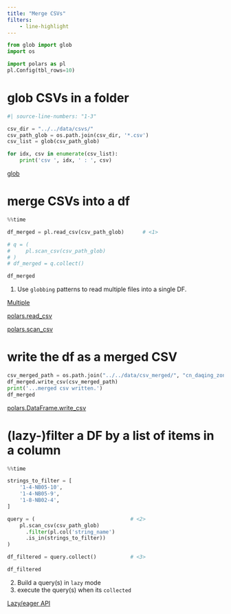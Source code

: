 ```yaml
---
title: "Merge CSVs"
filters:
    - line-highlight
---
```



```python
from glob import glob
import os

import polars as pl
pl.Config(tbl_rows=10)

```


# glob CSVs in a folder

```python
#| source-line-numbers: "1-3"

csv_dir = "../../data/csvs/"
csv_path_glob = os.path.join(csv_dir, '*.csv')
csv_list = glob(csv_path_glob)

for idx, csv in enumerate(csv_list):
    print('csv ', idx, ' : ', csv)

```


:::: {.column-margin}
::: {.callout-tip title="glob" collapse="true"}
[glob](https://www.geeksforgeeks.org/how-to-use-glob-function-to-find-files-recursively-in-python/)
:::
::::


# merge CSVs into a df

```python
%%time

df_merged = pl.read_csv(csv_path_glob)      # <1>

# q = (
#     pl.scan_csv(csv_path_glob)
# )
# df_merged = q.collect()

df_merged
```
1. Use `globbing` patterns to read multiple files into a single DF.


:::: {.column-margin}

::: {.callout-tip title="Dealing with multple files" collapse="true"}
[Multiple](https://docs.pola.rs/user-guide/io/multiple/)
:::

::: {.callout-tip title="polars.read_csv" collapse="true"}
[polars.read_csv](https://docs.pola.rs/py-polars/html/reference/api/polars.read_csv.html)
:::

::: {.callout-tip title="polars.scan_csv" collapse="true"}
[polars.scan_csv](https://docs.pola.rs/py-polars/html/reference/api/polars.scan_csv.html)
:::

::::


# write the df as a merged CSV

```python
csv_merged_path = os.path.join("../../data/csv_merged/", "cn_daqing_zone_1_10-22_merged.csv")
df_merged.write_csv(csv_merged_path)
print('...merged csv written.')
df_merged
```


:::: {.column-margin}
::: {.callout-tip title="polars.DataFrame.write_csv" collapse="true"}
[polars.DataFrame.write_csv](https://docs.pola.rs/py-polars/html/reference/api/polars.DataFrame.write_csv.html#polars.DataFrame.write_csv)
:::
::::


# (lazy-)filter a DF by a list of items in a column

```python
%%time

strings_to_filter = [
    '1-4-NB05-10',
    '1-4-NB05-9',
    '1-8-NB02-4',
]

query = (                               # <2>
    pl.scan_csv(csv_path_glob)
      .filter(pl.col('string_name')
      .is_in(strings_to_filter))
)

df_filtered = query.collect()           # <3>

df_filtered
```
2. Build a query(s) in `lazy` mode
3. execute the query(s) when its `collected`


:::: {.column-margin}
::: {.callout-tip title="lazy/eager API" collapse="true"}
[Lazy/eager API](https://docs.pola.rs/user-guide/concepts/lazy-vs-eager/)
:::
::::


